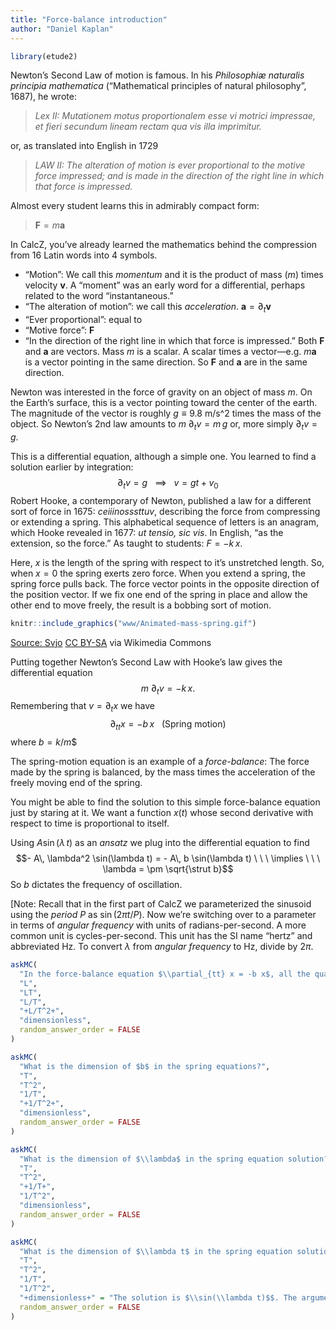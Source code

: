 ```yaml
---
title: "Force-balance introduction"
author: "Daniel Kaplan"
---
```


```r
library(etude2)
```

Newton's Second Law of motion is famous. In his *Philosophiæ naturalis principia mathematica* ("Mathematical principles of natural philosophy", 1687), he wrote:

> *Lex II: Mutationem motus proportionalem esse vi motrici impressae, et fieri secundum lineam rectam qua vis illa imprimitur.*

or, as translated into English in 1729

> *LAW II: The alteration of motion is ever proportional to the motive force impressed; and is made in the direction of the right line in which that force is impressed.*

Almost every student learns this in admirably compact form:

> ${\mathbf F} = m {\mathbf a}$

In CalcZ, you've already learned the mathematics behind the compression from 16 Latin words into 4 symbols.

* "Motion": We call this *momentum* and it is the product of mass ($m$) times velocity ${\mathbf v}$. A "moment" was an early word for a differential, perhaps related to the word "instantaneous."
* "The alteration of motion": we call this *acceleration*. ${\mathbf a} = \partial_t {\mathbf v}$
* "Ever proportional": equal to
* "Motive force": ${\mathbf F}$
* "In the direction of the right line in which that force is impressed." Both ${\mathbf F}$ and ${\mathbf a}$ are vectors. Mass $m$ is a scalar. A scalar times a vector---e.g. $m {\mathbf a}$ is a vector pointing in the same direction. So ${\mathbf F}$ and ${\mathbf a}$ are in the same direction.

Newton was interested in the force of gravity on an object of mass $m$. On the Earth's surface, this is a vector pointing toward the center of the earth. The magnitude of the vector is roughly $g \equiv 9.8$ m/s^2 times the mass of the object. So Newton's 2nd law amounts to $m\ \partial_t v = m\, g$ or, more simply $\partial_t v = g$.

This is a differential equation, although a simple one. You learned to find a solution earlier by integration:
$$\partial_t v = g\ \ \ \implies\ \ \ v = gt + v_0$$
Robert Hooke, a contemporary of Newton, published a law for a different sort of force in 1675: *ceiiinosssttuv*, describing the force from compressing or extending a spring. This alphabetical sequence of letters is an anagram, which Hooke revealed in 1677: *ut tensio, sic vis*. In English, "as the extension, so the force." As taught to students: $F = -k\, x$.

Here, $x$ is the length of the spring with respect to it's unstretched length. So, when $x=0$ the spring exerts zero force. When you extend a spring, the spring force pulls back. The force vector points in the opposite direction of the position vector. If we fix one end of the spring in place and allow the other end to move freely, the result is a bobbing sort of motion.

```r
knitr::include_graphics("www/Animated-mass-spring.gif")
```

[Source: Svjo](https://commons.wikimedia.org/wiki/File:Animated-mass-spring.gif) [CC BY-SA](https://creativecommons.org/licenses/by-sa/3.0) via Wikimedia Commons


Putting together Newton's Second Law with Hooke's law gives the differential equation $$m\ \partial_t v = -k\, x .$$
Remembering that $v = \partial_t x$ we have $$\partial_{tt} x = - b\, x\ \ \ \text{(Spring motion)}$$ where $b = k/m$$

The spring-motion equation is an example of a *force-balance*: The force made by the spring is balanced, by the mass times the acceleration of the freely moving end of the spring.

You might be able to find the solution to this simple force-balance equation just by staring at it. We want a function $x(t)$ whose second derivative with respect to time is proportional to itself.

Using $A \sin(\lambda\, t)$ as an *ansatz* we plug into the differential equation to find
$$- A\, \lambda^2 \sin(\lambda t) = - A\, b \sin(\lambda t) \ \ \ \implies \ \ \ \lambda = \pm \sqrt{\strut b}$$
So $b$ dictates the frequency of oscillation.

[Note: Recall that in the first part of CalcZ we parameterized the sinusoid using the *period* $P$ as $\sin(2 \pi t/P)$. Now we're switching over to a parameter in terms of *angular frequency* with units of radians-per-second. A more common unit is cycles-per-second. This unit has the SI name "hertz" and abbreviated Hz. To convert $\lambda$ from *angular frequency* to Hz, divide by $2 \pi$.

```r
askMC(
  "In the force-balance equation $\\partial_{tt} x = -b x$, all the quantities have a physical dimension. Since $x$ is the extension of the spring, we have $[x] = $L. What is the dimension of $\\partial_{tt} x$?",
  "L",
  "LT",
  "L/T",
  "+L/T^2+",
  "dimensionless",
  random_answer_order = FALSE
)
```

```r
askMC(
  "What is the dimension of $b$ in the spring equations?",
  "T",
  "T^2",
  "1/T",
  "+1/T^2+",
  "dimensionless",
  random_answer_order = FALSE
)
```

```r
askMC(
  "What is the dimension of $\\lambda$ in the spring equation solution?",
  "T",
  "T^2",
  "+1/T+",
  "1/T^2",
  "dimensionless",
  random_answer_order = FALSE
)
```

```r
askMC(
  "What is the dimension of $\\lambda t$ in the spring equation solution?",
  "T",
  "T^2",
  "1/T",
  "1/T^2",
  "+dimensionless+" = "The solution is $\\sin(\\lambda t)$$. The argument to a \"transcendental\" function like $\\sin()$ must always be dimensionless.",
  random_answer_order = FALSE
)
```

